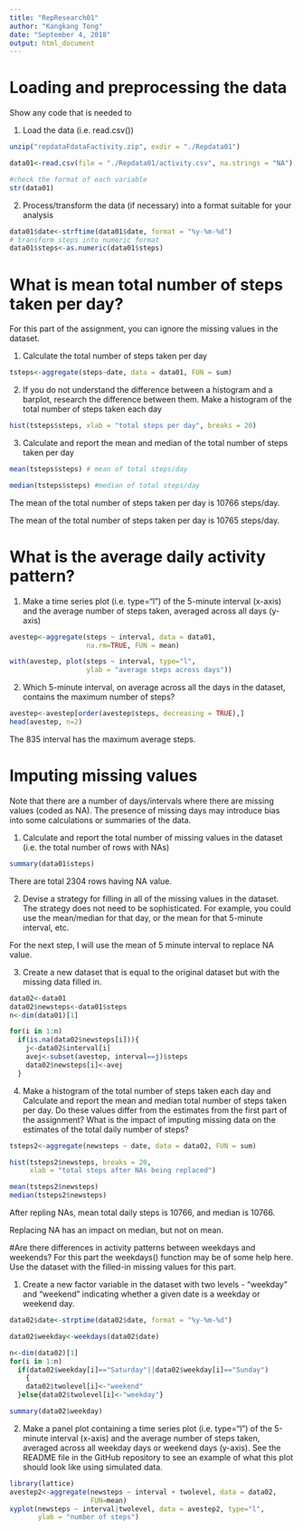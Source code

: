 ---
title: "RepResearch01"
author: "Kangkang Tong"
date: "September 4, 2018"
output: html_document
---

# Loading and preprocessing the data
Show any code that is needed to

1. Load the data (i.e. read.csv())
```{r, echo=TRUE}
unzip("repdataFdataFactivity.zip", exdir = "./Repdata01")

data01<-read.csv(file = "./Repdata01/activity.csv", na.strings = "NA")

#check the format of each variable
str(data01)
```

2. Process/transform the data (if necessary) into a format suitable for your analysis
```{r, echo=TRUE}

data01$date<-strftime(data01$date, format = "%y-%m-%d")
# transform steps into numeric format
data01$steps<-as.numeric(data01$steps)

```

# What is mean total number of steps taken per day?
For this part of the assignment, you can ignore the missing values in the dataset.

1. Calculate the total number of steps taken per day
```{r, echo=TRUE}

tsteps<-aggregate(steps~date, data = data01, FUN = sum)

```

2. If you do not understand the difference between a histogram and a barplot, research the difference between them. Make a histogram of the total number of steps taken each day

```{r, echo=TRUE}
hist(tsteps$steps, xlab = "total steps per day", breaks = 20)
```

3. Calculate and report the mean and median of the total number of steps taken per day
```{r, echo=TRUE}
mean(tsteps$steps) # mean of total steps/day

median(tsteps$steps) #median of total steps/day
```

The mean of the total number of steps taken per day is 10766 steps/day.

The mean of the total number of steps taken per day is 10765 steps/day.

# What is the average daily activity pattern?

1. Make a time series plot (i.e. type="l") of the 5-minute interval (x-axis) and the average number of steps taken, averaged across all days (y-axis)
```{r, echo=TRUE}

avestep<-aggregate(steps ~ interval, data = data01,
                   na.rm=TRUE, FUN = mean)

with(avestep, plot(steps ~ interval, type="l", 
                   ylab = "average steps across days"))

```

2. Which 5-minute interval, on average across all the days in the dataset, contains the maximum number of steps?

```{r, echo=TRUE}
avestep<-avestep[order(avestep$steps, decreasing = TRUE),]
head(avestep, n=2)

```

The 835 interval has the maximum average steps. 

# Imputing missing values
Note that there are a number of days/intervals where there are missing values (coded as NA). The presence of missing days may introduce bias into some calculations or summaries of the data.

1. Calculate and report the total number of missing values in the dataset (i.e. the total number of rows with NAs)
```{r, echo=TRUE}

summary(data01$steps)

```

There are total 2304 rows having NA value. 

2. Devise a strategy for filling in all of the missing values in the dataset. The strategy does not need to be sophisticated. For example, you could use the mean/median for that day, or the mean for that 5-minute interval, etc.

For the next step, I will use the mean of 5 minute interval to replace NA value.


3. Create a new dataset that is equal to the original dataset but with the missing data filled in.

```{r, echo=TRUE}

data02<-data01
data02$newsteps<-data01$steps
n<-dim(data01)[1]

for(i in 1:n)
  if(is.na(data02$newsteps[i])){
    j<-data02$interval[i]
    avej<-subset(avestep, interval==j)$steps
    data02$newsteps[i]<-avej
  }

```

4. Make a histogram of the total number of steps taken each day and Calculate and report the mean and median total number of steps taken per day. Do these values differ from the estimates from the first part of the assignment? What is the impact of imputing missing data on the estimates of the total daily number of steps?

```{r, echo=TRUE}
tsteps2<-aggregate(newsteps ~ date, data = data02, FUN = sum)

hist(tsteps2$newsteps, breaks = 20, 
     xlab = "total steps after NAs being replaced")

mean(tsteps2$newsteps)
median(tsteps2$newsteps)
```

After repling NAs, mean total daily steps is 10766, and median is 10766. 

Replacing NA has an impact on median, but not on mean. 

#Are there differences in activity patterns between weekdays and weekends?
For this part the weekdays() function may be of some help here. Use the dataset with the filled-in missing values for this part.

1. Create a new factor variable in the dataset with two levels - "weekday" and "weekend" indicating whether a given date is a weekday or weekend day.
```{r, echo=TRUE}
data02$date<-strptime(data02$date, format = "%y-%m-%d")

data02$weekday<-weekdays(data02$date)

n<-dim(data02)[1]
for(i in 1:n)
  if(data02$weekday[i]=="Saturday"||data02$weekday[i]=="Sunday")
    {
    data02$twolevel[i]<-"weekend"
  }else{data02$twolevel[i]<-"weekday"}

summary(data02$weekday)

```

2. Make a panel plot containing a time series plot (i.e. type="l") of the 5-minute interval (x-axis) and the average number of steps taken, averaged across all weekday days or weekend days (y-axis). See the README file in the GitHub repository to see an example of what this plot should look like using simulated data.

```{r, echo=TRUE}
library(lattice)
avestep2<-aggregate(newsteps ~ interval + twolevel, data = data02,
                    FUN=mean)
xyplot(newsteps ~ interval|twolevel, data = avestep2, type="l",
       ylab = "number of steps")


```